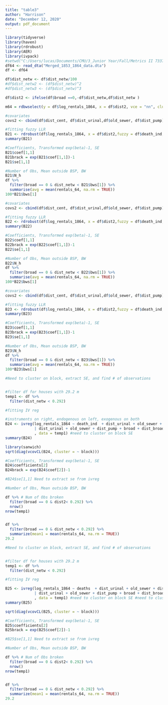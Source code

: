 ```yaml
---
title: "table3"
author: "Harrison"
date: "December 12, 2020"
output: pdf_document
---
```


```r
library(tidyverse)
library(haven)
library(rdrobust)
library(AER)
library(ivpack)
#setwd("C:/Users/lucas/Documents/CMU/3_Junior Year/Fall/Metrics II 73374/__Final Project/374-Final-Project/Admin Stuff/aer_replication/data/19th")
df64 <- read_dta("Merged_1853_1864_data.dta")
df <- df64
```

```r
df$dist_netw <- df$dist_netw/100
#df$dist_netw2 <- (df$dist_netw)^2
#df$dist_netw3 <- (df$dist_netw)^3

df$dist2 <- ifelse(df$broad ==0,-df$dist_netw,df$dist_netw )

m64 = rdbwselect(y = df$log_rentals_1864, x = df$dist2, vce = "nn", cluster = df$block)
```

```r
#covariates
covs2 <- cbind(df$dist_cent, df$dist_urinal,df$old_sewer, df$dist_pump)

#fitting fuzzy LLR
B21 <- rdrobust(df$log_rentals_1864, x = df$dist2,fuzzy = df$death_ind, covs = covs2, vce = "nn", cluster = df$block)
summary(B21)

#Coefficients, Transformed exp(beta)-1, SE
B21$coef[1,1]
B21brack = exp(B21$coef[1,1])-1
B21$se[1,1]

#Number of Obs, Mean outside BSP, BW
B21$N_h
df %>%
  filter(broad == 0 & dist_netw < B21$bws[1]) %>%
  summarise(avg = mean(rentals_64, na.rm = TRUE))
100*B21$bws[1]

```

```r
#covariates
covs2 <- cbind(df$dist_cent, df$dist_urinal,df$old_sewer, df$dist_pump)

#fitting fuzzy LLR
B22 <- rdrobust(df$log_rentals_1864, x = df$dist2,fuzzy = df$death_ind, p =3,  h = 0.33, covs = covs2, vce = "nn", cluster = df$block)
summary(B22)

#Coefficients, Transformed exp(beta)-1, SE
B22$coef[1,1]
B22brack = exp(B22$coef[1,1])-1
B22$se[1,1]

#Number of Obs, Mean outside BSP, BW
B22$N_h
df %>%
  filter(broad == 0 & dist_netw < B22$bws[1]) %>%
  summarise(avg = mean(rentals_64, na.rm = TRUE))
100*B22$bws[1]
```
```r
#covariates
covs2 <- cbind(df$dist_cent, df$dist_urinal,df$old_sewer, df$dist_pump)

#fitting fuzzy LLR
B23 <- rdrobust(df$log_rentals_1864, x = df$dist2,fuzzy = df$death_ind, p =2,  h = 1, covs = covs2, vce = "nn", cluster = df$block)
summary(B23)

#Coefficients, Transformed exp(beta)-1, SE
B23$coef[1,1]
B23brack = exp(B23$coef[1,1])-1
B23$se[1,1]

#Number of Obs, Mean outside BSP, BW
B23$N_h
df %>%
  filter(broad == 0 & dist_netw < B23$bws[1]) %>%
  summarise(avg = mean(rentals_64, na.rm = TRUE))
100*B23$bws[1]
```

```r
#Need to cluster on block, extract SE, and find # of observations


#filter df for houses with 29.2 m
temp1 <- df %>% 
  filter(dist_netw < 0.292)

#fitting IV reg

#instruments on right, endogenous on left, exogenous on both
B24 <- ivreg(log_rentals_1864 ~ death_ind  + dist_urinal + old_sewer + dist_pump
             | dist_urinal + old_sewer + dist_pump + broad + dist_broad + broad*dist_broad
             , data = temp1) #need to cluster on block SE
summary(B24)

library(sanwich)
sqrt(diag(vcovCL(B24, cluster = ~ block)))

#Coefficients, Transformed exp(beta)-1, SE
B24$coefficients[2]
B24brack = exp(B24$coef[2])-1

#B24$se[1,1] Need to extract se from ivreg

#Number of Obs, Mean outside BSP, BW

df %>% # Num of Obs broken
  filter(broad == 0 & dist2< 0.292) %>% 
  nrow() 
nrow(temp1)


df %>% 
  filter(broad == 0 & dist_netw < 0.292) %>% 
  summarize(mean1 = mean(rentals_64, na.rm = TRUE))
29.2
```

```r
#Need to cluster on block, extract SE, and find # of observations


#filter df for houses with 29.2 m
temp1 <- df %>% 
  filter(dist_netw < 0.292)

#fitting IV reg

B25 <- ivreg(log_rentals_1864 ~ deaths  + dist_urinal + old_sewer + dist_pump
             | dist_urinal + old_sewer + dist_pump + broad + dist_broad + broad*dist_broad
             , data = temp1) #need to cluster on block SE #need to cluster on block SE
summary(B25)

sqrt(diag(vcovCL(B25, cluster = ~ block)))

#Coefficients, Transformed exp(beta)-1, SE
B25$coefficients[2]
B25brack = exp(B25$coef[2])-1

#B25$se[1,1] Need to extract se from ivreg

#Number of Obs, Mean outside BSP, BW

df %>% # Num of Obs broken
  filter(broad == 0 & dist2< 0.292) %>% 
  nrow() 
nrow(temp1)


df %>% 
  filter(broad == 0 & dist_netw < 0.292) %>% 
  summarize(mean1 = mean(rentals_64, na.rm = TRUE))
29.2
```